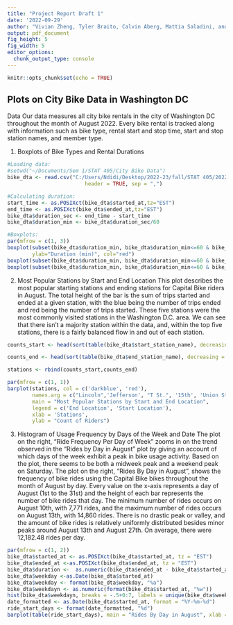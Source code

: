 ---
title: "Project Report Draft 1"
date: '2022-09-29'
author: "Vivian Zheng, Tyler Braito, Calvin Aberg, Mattia Saladini, and Ndidi Nwosu"
output: pdf_document
fig_height: 5
fig_width: 5
editor_options: 
  chunk_output_type: console
---

```{r setup, include=FALSE}
knitr::opts_chunk$set(echo = TRUE)
```

## Plots on City Bike Data in Washington DC

Data
Our data measures all city bike rentals in the city of Washington DC throughout
the month of August 2022. Every bike rental is tracked along with information such
as bike type, rental start and stop time, start and stop station names, and member type.

1. Boxplots of Bike Types and Rental Durations


```{r, echo = FALSE, output = TRUE}
#Loading data:
#setwd("~/Documents/Sem 1/STAT 405/City Bike Data")
bike_dta <- read.csv("C:/Users/Ndidi/Desktop/2022-23/fall/STAT 405/202208-capitalbikeshare-tripdata/202208-capitalbikeshare-tripdata.csv",
                         header = TRUE, sep = ",")

#Calculating duration:
start_time <- as.POSIXct(bike_dta$started_at,tz="EST")
end_time <- as.POSIXct(bike_dta$ended_at,tz="EST")
bike_dta$duration_sec <- end_time - start_time
bike_dta$duration_min <- bike_dta$duration_sec/60

#Boxplots:
par(mfrow = c(1, 3))
boxplot(subset(bike_dta$duration_min, bike_dta$duration_min<=60 & bike_dta$rideable_type == "classic_bike"), main="Classic Bikes Boxplot", 
        ylab="Duration (min)", col="red")
boxplot(subset(bike_dta$duration_min, bike_dta$duration_min<=60 & bike_dta$rideable_type == "electric_bike"), main="Electric Bikes Boxplot", col="green")
boxplot(subset(bike_dta$duration_min, bike_dta$duration_min<=60 & bike_dta$rideable_type == "docked_bike"), main="Docked Bikes Boxplot", col="blue")

```

2. Most Popular Stations by Start and End Location
This plot describes the most popular starting stations and ending stations for Capital Bike riders in August. The total height of the bar is the sum of trips started and ended at a given station, with the blue being the number of trips ended and red being the number of trips started. These five stations were the most commonly visited stations in the Washington D.C. area. We can see that there isn’t a majority station within the data, and, within the top five stations, there is a fairly balanced flow in and out of each station.

```{r, echo = FALSE, output = TRUE}
counts_start <- head(sort(table(bike_dta$start_station_name), decreasing = TRUE), 6)[-1]

counts_end <- head(sort(table(bike_dta$end_station_name), decreasing = TRUE), 6)[-1]

stations <- rbind(counts_start,counts_end)

par(mfrow = c(1, 1))
barplot(stations, col = c('darkblue', 'red'),
        names.arg = c("Lincoln",'Jefferson', "T St.", '15th', 'Union St'),
        main = "Most Popular Stations by Start and End Location",
        legend = c('End Location', 'Start Location'),
        xlab = 'Stations',
        ylab = "Count of Riders")
```
3. Histogram of Usage Frequency by Days of the Week and Date
The plot on the right, "Ride Frequency Per Day of Week" zooms in on the trend observed in the “Rides by Day in August” plot by giving an account of which days of the week exhibit a peak in bike usage activity. Based on the plot, there seems to be both a midweek peak and a weekend peak on Saturday. 
The plot on the right, "Rides By Day in August", shows the frequency of bike rides using the Capital Bike bikes throughout the month of August by day. Every value on the x-axis represents a day of August (1st to the 31st) and the height of each bar represents the number of bike rides that day. 
The minimum number of rides occurs on August 10th, with 7,771 rides, and the maximum number of rides occurs on August 13th, with 14,860 rides. There is no drastic peak or valley, and the amount of bike rides is relatively uniformly distributed besides minor peaks around August 13th and August 27th. On average, there were 12,182.48 rides per day. 


```{r, echo = FALSE, output = TRUE}
par(mfrow = c(1, 2))
bike_dta$started_at <- as.POSIXct(bike_dta$started_at, tz = "EST")
bike_dta$ended_at <-as.POSIXct(bike_dta$ended_at, tz = "EST")
bike_dta$duration <-  as.numeric(bike_dta$ended_at - bike_dta$started_at)
bike_dta$weekday <-as.Date(bike_dta$started_at)
bike_dta$weekday <- format(bike_dta$weekday, "%a")
bike_dta$weekdayn <- as.numeric(format(bike_dta$started_at, "%w"))
hist(bike_dta$weekdayn, breaks = -.5+0:7, labels = unique(bike_dta$weekday[order(bike_dta$weekdayn)]), xlab = "", xaxt = "n",  main ="Ride Frequency Per Day of Week", col = "deepskyblue")
date_formatted <- as.Date(bike_dta$started_at, format = "%Y-%m-%d")
ride_start_days <- format(date_formatted, "%d")
barplot(table(ride_start_days), main = "Rides By Day in August", xlab = "Day", ylab = "Number of Rides", col = "yellow")

```

